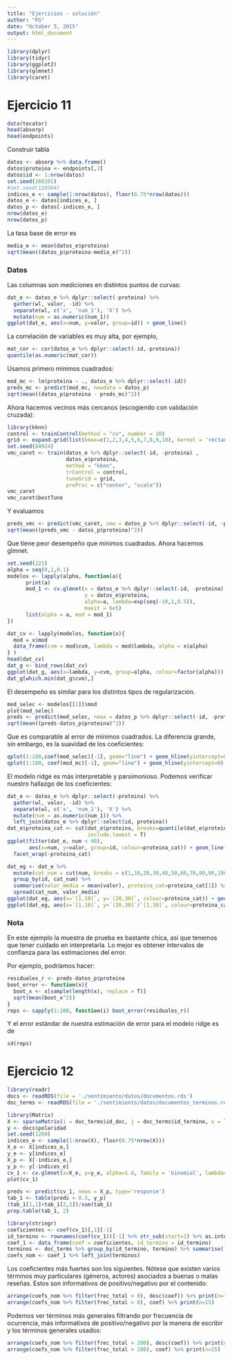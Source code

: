 ```yaml
---
title: "Ejercicios - solución"
author: "FG"
date: "October 5, 2015"
output: html_document
---
```


```r
library(dplyr)
library(tidyr)
library(ggplot2)
library(glmnet)
library(caret)
```


# Ejercicio 11

```r
data(tecator)
head(absorp)
head(endpoints)
```

Construir tabla

```r
datos <- absorp %>% data.frame()
datos$proteina <- endpoints[,3]
datos$id <- 1:nrow(datos)
set.seed(288201)
#set.seed(120364)
indices_e <- sample(1:nrow(datos), floor(0.75*nrow(datos)))
datos_e <- datos[indices_e, ]
datos_p <- datos[-indices_e, ]
nrow(datos_e)
nrow(datos_p)
```

La tasa base de error es

```r
media_e <- mean(datos_e$proteina)
sqrt(mean((datos_p$proteina-media_e)^2))
```


### Datos

Las columnas son mediciones en distintos puntos de curvas:

```r
dat_e <- datos_e %>% dplyr::select(-proteina) %>%
  gather(wl, valor, -id) %>%
  separate(wl, c('x', 'num_1'), 'X') %>%
  mutate(num = as.numeric(num_1))
ggplot(dat_e, aes(x=num, y=valor, group=id)) + geom_line()
```

La correlación de variables es muy alta, por ejemplo,
```r
mat_cor <- cor(datos_e %>% dplyr::select(-id,-proteina))
quantile(as.numeric(mat_cor))
```

Usamos primero mínimos cuadrados:

```r
mod_mc <- lm(proteina ~ ., datos_e %>% dplyr::select(-id))
preds_mc <- predict(mod_mc, newdata = datos_p)
sqrt(mean((datos_p$proteina - preds_mc)^2))
```

Ahora hacemos vecinos más cercanos (escogiendo con validación cruzada):

```r

library(kknn)
control <- trainControl(method = "cv", number = 10)
grid <- expand.grid(list(kmax=c(1,2,3,4,5,6,7,8,9,10), kernel = 'rectangular', distance = 2))
set.seed(84924)
vmc_caret <- train(datos_e %>% dplyr::select(-id, -proteina) , 
                   datos_e$proteina, 
                   method = "kknn", 
                   trControl = control,
                   tuneGrid = grid,
                   preProc = c("center", "scale"))
vmc_caret
vmc_caret$bestTune
```




Y evaluamos

```r
preds_vmc <- predict(vmc_caret, new = datos_p %>% dplyr::select(-id, -proteina))
sqrt(mean((preds_vmc - datos_p$proteina)^2))
```

Que tiene peor desempeño que mínimos cuadrados. Ahora hacemos glmnet. 

```r
set.seed(221)
alpha = seq(0,1,0.1)
modelos <- lapply(alpha, function(a){
      print(a)
      mod_1 <- cv.glmnet(x = datos_e %>% dplyr::select(-id, -proteina) %>% as.matrix,
                         y = datos_e$proteina, 
                         alpha=a, lambda=exp(seq(-10,1,0.5)),
                         maxit = 6e5)
      list(alpha = a, mod = mod_1)
})

dat_cv <- lapply(modelos, function(x){
  mod = x$mod
  data_frame(cvm = mod$cvm, lambda = mod$lambda, alpha = x$alpha)
} )
head(dat_cv)
dat_g <- bind_rows(dat_cv)
ggplot(dat_g, aes(x=lambda, y=cvm, group=alpha, colour=factor(alpha))) + geom_line() + scale_x_log10()
dat_g[which.min(dat_g$cvm),]
```
 
El desempeño es similar para los distintos tipos de regularización.

```r
mod_selec <- modelos[[1]]$mod
plot(mod_selec)
preds <- predict(mod_selec, newx = datos_p %>% dplyr::select(-id, -proteina) %>% as.matrix)
sqrt(mean((preds-datos_p$proteina)^2))
```

Que es comparable al error de  mínimos cuadrados. La diferencia grande,
sin embargo, es la suavidad de los coeficientes:
```r
qplot(1:100,coef(mod_selec)[-1], geom="line") + geom_hline(yintercept=0)
qplot(1:100, coef(mod_mc)[-1], geom="line") + geom_hline(yintercept=0)
```
El modelo ridge es más interpretable y parsimonioso. Podemos verificar nuestro hallazgo de los coeficientes:
```r
dat_e <- datos_e %>% dplyr::select(-proteina) %>%
  gather(wl, valor, -id) %>%
  separate(wl, c('x', 'num_1'), 'X') %>%
  mutate(num = as.numeric(num_1)) %>% 
  left_join(datos_e %>% dplyr::select(id, proteina))
dat_e$proteina_cat <- cut(dat_e$proteina, breaks=quantile(dat_e$proteina),
                          include.lowest = T)
ggplot(filter(dat_e, num < 40), 
       aes(x=num, y=valor, group=id, colour=proteina_cat)) + geom_line() +
  facet_wrap(~proteina_cat)
```

```r
dat_eg <- dat_e %>% 
  mutate(cat_num = cut(num, breaks = c(1,10,20,30,40,50,60,70,80,90,100), include.lowest = T)) %>%
  group_by(id, cat_num) %>%
  summarise(valor_media = mean(valor), proteina_cat=proteina_cat[1]) %>% 
  spread(cat_num, valor_media)
ggplot(dat_eg, aes(x=`[1,10]`, y=`(20,30]`, colour=proteina_cat)) + geom_point(size=3)
ggplot(dat_eg, aes(x=`[1,10]`, y=`(20,30]`/`[1,10]`, colour=proteina_cat)) + geom_point(size=3)
```

### Nota
En este ejemplo la muestra de prueba es bastante chica, así que
tenemos que tener cuidado en interpretarla. Lo mejor es obtener intervalos
de confianza para las estimaciones del error.

Por ejemplo, podríamos hacer:

```r
residuales_r <- preds-datos_p$proteina
boot_error <- function(x){
  boot_x <- x[sample(length(x), replace = T)]
  sqrt(mean(boot_x^2))
}
reps <- sapply(1:200, function(i) boot_error(residuales_r))
```

Y el error estándar de nuestra estimación de error para el modelo ridge es de 
```r
sd(reps)
```





# Ejercicio 12


```r
library(readr)
docs <- readRDS(file = './sentimiento/datos/documentos.rds')
doc_terms <- readRDS(file = './sentimiento/datos/documentos_terminos.rds')
```

```r
library(Matrix)
X <- sparseMatrix(i = doc_terms$id_doc, j = doc_terms$id_termino, x = log(1+doc_terms$frec))
y <- docs$polaridad
set.seed(1200)
indices_e <- sample(1:nrow(X), floor(0.75*nrow(X)))
X_e <- X[indices_e,]
y_e <- y[indices_e]
X_p <- X[-indices_e,]
y_p <- y[-indices_e]
cv_1 <- cv.glmnet(x=X_e, y=y_e, alpha=1.0, family = 'binomial', lambda=exp(seq(-10,10,0.5)))
plot(cv_1)
```

```r
preds <- predict(cv_1, newx = X_p, type='response')
tab_1 <- table(preds > 0.5, y_p)
(tab_1[1,1]+tab_1[2,2])/sum(tab_1)
prop.table(tab_1, 2)
```

```r
library(stringr)
coeficientes <- coef(cv_1)[,1][-1]
id_termino <- rownames(coef(cv_1))[-1] %>% str_sub(start=2) %>% as.integer
coef_1 <- data_frame(coef = coeficientes, id_termino = id_termino)
terminos <- doc_terms %>% group_by(id_termino, termino) %>% summarise(frec_total = sum(frec))
coefs_nom <- coef_1 %>% left_join(terminos)
```

Los coeficientes más fuertes son los siguientes. Nótese que existen varios
términos muy particulares (géneros, actores) asociados a buenas o malas
reseñas. Estos son informativos de positivo/negativo por el contenido:

```r
arrange(coefs_nom %>% filter(frec_total > 0), desc(coef)) %>% print(n=15)
arrange(coefs_nom %>% filter(frec_total > 0), coef) %>% print(n=15)
```

Podemos ver términos más generales filtrando por frecuencia de ocurrencia, más
informativos de positivo/negativo por la manera de escribir y los términos generales usados:

```r
arrange(coefs_nom %>% filter(frec_total > 200), desc(coef)) %>% print(n=15)
arrange(coefs_nom %>% filter(frec_total > 200), coef) %>% print(n=15)
```